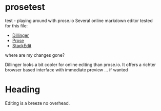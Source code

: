 # prosetest
test - playing around with prose.io
Several online markdown editor tested for this file:

* [Dillinger](htttps://dillinger.io)
* [Prose](prose.io)
* [StackEdit](https://Stackedit.io/)



where are my changes gone?

Dillinger looks a bit cooler for online editing than prose.io. It offers a richter browser based interface with immediate preview ... if wanted

# Heading
Editing is a breeze no overhead.
